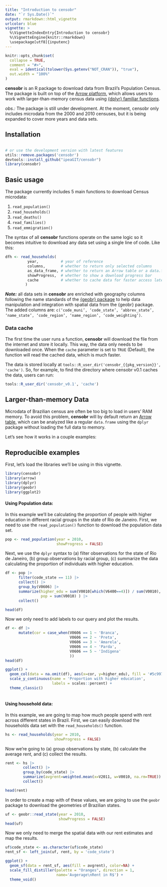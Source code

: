 ```yaml
---
title: "Introduction to censobr"
date: "`r Sys.Date()`"
output: rmarkdown::html_vignette
urlcolor: blue
vignette: >
  %\VignetteIndexEntry{Introduction to censobr}
  %\VignetteEngine{knitr::rmarkdown}
  \usepackage[utf8]{inputenc}
---
```


```r
knitr::opts_chunk$set(
  collapse = TRUE,
  comment = "#>",
  eval = identical(tolower(Sys.getenv("NOT_CRAN")), "true"),
  out.width = "100%"
)
```

**censobr** is an R package to download data from Brazil's Population Census. The package is built on top of the [Arrow platform](https://arrow.apache.org/docs/r/), which allows users to work with larger-than-memory census data using [{dplyr} familiar functions](https://arrow.apache.org/docs/r/articles/arrow.html#analyzing-arrow-data-with-dplyr).

*obs.:* The package is still under development. At the moment, censobr only includes microdata from the 2000 and 2010 censuses, but it is being expanded to cover more years and data sets.


## Installation

```R

# or use the development version with latest features
utils::remove.packages('censobr')
devtools::install_github("ipeaGIT/censobr")
library(censobr)
```


## Basic usage

The package currently includes 5 main functions to download Census microdata:

1. `read_population()`
2. `read_households()`
3. `read_deaths()`
4. `read_families()`
5. `read_emmigration()`

The syntax of all **censobr** functions operate on the same logic so it becomes intuitive to download any data set using a single line of code. Like this:

```r
dfh <- read_households(
          year,          # year of reference
          columns,       # whether to return only selected columns
          as_data_frame, # whether to return an Arrow table or a data.frame
          showProgress,  # whether to show a download progress bar
          cache          # whether to cache data for faster access later
         )

```

***Note:*** all data sets in **censobr** are enriched with geography columns following the name standards of the [{geobr} package](https://github.com/ipeaGIT/geobr/) to help data manipulation and integration with spatial data from the {geobr} package. The added columns are: `c(‘code_muni’, ‘code_state’, ‘abbrev_state’, ‘name_state’, ‘code_region’, ‘name_region’, ‘code_weighting’)`.

### Data cache

The first time the user runs a function, **censobr** will download the file from the internet and store it locally. This way, the data only needs to be downloaded once. When the `cache` parameter is set to `TRUE` (Default), the function will read the cached data, which is much faster. 

The data is stored locally at `tools::R_user_dir('censobr_{{pkg_version}}', 'cache')`. So, for example, to find the directory where censobr v0.1 caches the data, users can run:

```r
tools::R_user_dir('censobr_v0.1', 'cache')
```

## Larger-than-memory Data

Microdata of Brazilian census are often be too big to load in users' RAM memory. To avoid this problem, **censobr** will by default return an [Arrow table](https://arrow.apache.org/docs/r/articles/arrow.html#tabular-data-in-arrow), which can be analyzed like a regular `data.frame` using the `dplyr` package without loading the full data to memory.

Let's see how it works in a couple examples:


## Reproducible examples

First, let's load the libraries we'll be using in this vignette.

```r
library(censobr)
library(arrow)
library(dplyr)
library(geobr)
library(ggplot2)
```

#### Using Population data:

In this example we'll be calculating the proportion of people with higher education in different racial groups in the state of Rio de Janeiro. First, we need to use the `read_population()` function to download the population data set.

```r
pop <- read_population(year = 2010,
                       showProgress = FALSE)

```

Next, we use the `dplyr` syntax to (a) filter observations for the state of Rio de Janeiro, (b) group observations by racial group, (c) summarize the data calculating the proportion of individuals with higher education.

```r
df <- pop |>
      filter(code_state == 11) |>                                         # (a)
      collect() |>
      group_by(V0606) |>                                                  # (b)
      summarize(higher_edu = sum(V0010[which(V6400==4)]) / sum(V0010),    # (c)
                pop = sum(V0010) ) |>
      collect()

head(df)
```
Now we only need to add labels to our query and plot the results.

```r
df <- df |>
      mutate(cor = case_when(V0606 == 1 ~ 'Branca',
                             V0606 == 2 ~ 'Preta',
                             V0606 == 3 ~ 'Amarela',
                             V0606 == 4 ~ 'Parda',
                             V0606 == 5 ~ 'Indígena'
                             ))
head(df)
```

```r
ggplot() +
  geom_col(data = na.omit(df), aes(x=cor, y=higher_edu), fill = '#5c997e') +
  scale_y_continuous(name = 'Proportion with higher education',
                     labels = scales::percent) +
  theme_classic()
  
```

#### Using household data:

In this example, we are going to map how much people spend with rent across different states in Brazil. First, we can easily download the households data set with the `read_households()` function.

```r
hs <- read_households(year = 2010, 
                      showProgress = FALSE)

```

Now we're going to (a) group observations by state, (b) calculate the average rent, and (c) collect the results.

```r
rent <- hs |> 
        collect() |>
        group_by(code_state) |>                                            # (a)
        summarize(avgrent=weighted.mean(x=V2011, w=V0010, na.rm=TRUE)) |>  # (b)
        collect()                                                          # (c)

head(rent)
```
In order to create a map with of these values, we are going to use the `geobr` package to download the geometries of Brazilian states.

```r
uf <- geobr::read_state(year = 2010, 
                        showProgress = FALSE)
head(uf)
```

Now we only need to merge the spatial data with our rent estimates and map the results.

```r
uf$code_state <- as.character(uf$code_state)
rent_sf <- left_join(uf, rent, by = 'code_state')

ggplot() +
  geom_sf(data = rent_sf, aes(fill = avgrent), color=NA) +
  scale_fill_distiller(palette = "Oranges", direction = 1, 
                       name='Avgerage\nRent in R$') +
  theme_void()

```

